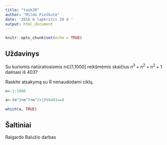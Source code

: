```yaml
---
title: "task20"
author: "Milda Pieškutė"
date: '2016 m lapkritis 28 d '
output: html_document
---
```


```r
knitr::opts_chunk$set(echo = TRUE)
```

## Uždavinys

Su kuriomis natūraliosiomis n∈[1,1000] reikšmėmis skaičius
$n^3+n^2+n^2+1$
dalinasi iš 403?

Raskite atsakymą su R nenaudodami ciklų.

```r
n<-1:1000

a<-(n^3+n^2+n^2+1)%%403==0

which(a, TRUE)

```

## Šaltiniai

Raigardo Balužio darbas

